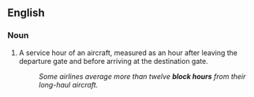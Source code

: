==English==

===Noun===
{{en-noun|sg=[[block]] [[hour]]}}

# {{aviation}} A service hour of an aircraft, measured as an hour after leaving the departure gate and before arriving at the destination gate.
#: ''Some airlines average more than twelve '''block hours''' from their long-haul aircraft.''